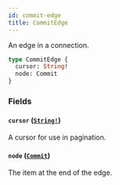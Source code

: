 ```yaml
---
id: commit-edge
title: CommitEdge
---
```


An edge in a connection.

```graphql
type CommitEdge {
  cursor: String!
  node: Commit
}
```

### Fields

#### `cursor` ([`String!`](/docs/api/scalars/string))

A cursor for use in pagination.

#### `node` ([`Commit`](/docs/api/objects/commit))

The item at the end of the edge.
